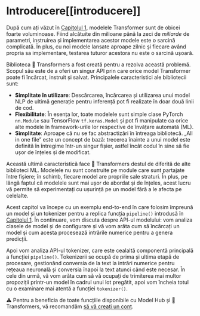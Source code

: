 # Introducere[[introducere]]

<CourseFloatingBanner
    chapter={2}
    classNames="absolute z-10 right-0 top-0"
/>

După cum ați văzut în [Capitolul 1](/course/chapter1), modelele Transformer sunt de obicei foarte voluminoase. Fiind alcătuite din milioane până la zeci de *miliarde* de parametri, instruirea și implementarea acestor modele este o sarcină complicată. În plus, cu noi modele lansate aproape zilnic și fiecare având propria sa implementare, testarea tuturor acestora nu este o sarcină ușoară.

Biblioteca 🤗 Transformers a fost creată pentru a rezolva această problemă. Scopul său este de a oferi un singur API prin care orice model Transformer poate fi încărcat, instruit și salvat. Principalele caracteristici ale bibliotecii sunt:

- **Simplitate în utilizare**: Descărcarea, încărcarea și utilizarea unui model NLP de ultimă generație pentru inferență pot fi realizate în doar două linii de cod.
- **Flexibilitate**: În esența lor, toate modelele sunt simple clase PyTorch `nn.Module` sau TensorFlow `tf.keras.Model` și pot fi manipulate ca orice alte modele în framework-urile lor respective de învățare automată (ML).
- **Simplitate**: Aproape că nu se fac abstractizări în întreaga bibliotecă. „All in one file” este un concept de bază: trecerea înainte a unui model este definită în întregime într-un singur fișier, astfel încât codul în sine să fie ușor de înțeles și de modificat.

Această ultimă caracteristică face 🤗 Transformers destul de diferită de alte biblioteci ML. Modelele nu sunt construite pe module 
care sunt partajate între fișiere; în schimb, fiecare model are propriile sale straturi. În plus, pe lângă faptul că modelele sunt mai ușor de abordat și de înțeles, acest lucru vă permite să experimentați cu ușurință pe un model fără a le afecta pe celelalte.

Acest capitol va începe cu un exemplu end-to-end în care folosim împreună un model și un tokenizer pentru a replica funcția `pipeline()` introdusă în [Capitolul 1](/course/chapter1). În continuare, vom discuta despre API-ul modelului: vom analiza clasele de model și de configurare și vă vom arăta cum să încărcați un model și cum acesta procesează intrările numerice pentru a genera predicții. 

Apoi vom analiza API-ul tokenizer, care este cealaltă componentă principală a funcției `pipeline()`. Tokenizerii se ocupă de prima și ultima etapă de procesare, gestionând conversia de la text la intrări numerice pentru rețeaua neuronală și conversia înapoi la text atunci când este necesar. În cele din urmă, vă vom arăta cum să vă ocupați de trimiterea mai multor propoziții printr-un model în cadrul unui lot pregătit, apoi vom încheia totul cu o examinare mai atentă a funcției  `tokenizer()`.


<Tip>
⚠️  
Pentru a beneficia de toate funcțiile disponibile cu Model Hub și 🤗 Transformers, vă recomandăm <a href="https://huggingface.co/join">să vă creați un cont</a>.
</Tip>